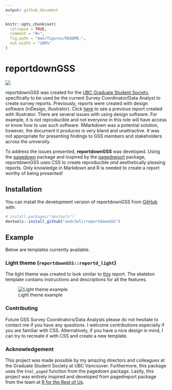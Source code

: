 ```yaml
---
output: github_document
---
```


<!-- README.md is generated from README.Rmd. Please edit that file -->

```r
knitr::opts_chunk$set(
  collapse = TRUE,
  comment = "#>",
  fig.path = "man/figures/README-",
  out.width = "100%"
)
```

# reportdownGSS

<!-- badges: start -->
![](https://img.shields.io/badge/andr3wli-reportdownGSS-brightgreen)
<!-- badges: end -->

reportdownGSS was created for the [UBC Graduate Student Society](https://gss.ubc.ca), specifically to be used be the current Survey Coordinator/Data Analyst to create survey reports. Previously, reports were created with design software (inDesign, illustrator). Click [here](https://gss.ubc.ca/wp-content/uploads/2019/10/GSS.SupervisoryRelationsReport2019-FINAL.pdf) to see a previous report created with Illustrator. There are several issues with using design software. For example, it is not reproducible and not everyone in this role will have access or know how to use such software. RMarkdown was a potential solution, however, the document it produces is very bland and unattractive. It was not appropriate for presenting findings to GSS members and stakeholders across the university.

To address the issues presented, **reportdownGSS** was developed. Using the [pagedown](https://github.com/rstudio/pagedown) package and inspired by the [pagedreport](https://github.com/rfortherestofus/pagedreport) package, reportdownGSS uses CSS to create reproducible *and* aesthetically pleasing reports. Only knowledge in Markdown and R is needed to create a report worthy of being presented! 

## Installation

You can install the development version of reportdownGSS from [GitHub](https://github.com/) with:

``` r
# install.packages("devtools")
devtools::install_github("andr3wli/reportdownGSS")
```

## Example

Below are templates currently available. 

### Light theme (`reportdownGSS::reportd_light`) 

The light theme was created to look similar to [this](https://gss.ubc.ca/wp-content/uploads/2019/10/GSS.SupervisoryRelationsReport2019-FINAL.pdf) report. The skeleton template contains instructions and descriptions for all the features.  

![Light theme example](man/figures/gss_light_example.png)

### Contributing

Future GSS Survey Coordinators/Data Analysts please do not hesitate to contact me if you have any questions. I welcome contributions especially if you are familiar with CSS. Alternatively, if you have a nice design in mind, I can try to recreate it with CSS and create a new template.  

### Acknowledgement

This project was made possible by my amazing directors and colleagues at the Graduate Student Society at UBC Vancouver. Furthermore, this package uses the `html_paged` function from the pagedown package. Lastly, this project was entirely inspired and developed from pagedreport package from the team at [R for the Rest of Us](https://rfortherestofus.com). 
